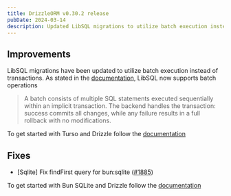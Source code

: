 ```yaml
---
title: DrizzleORM v0.30.2 release
pubDate: 2024-03-14
description: Updated LibSQL migrations to utilize batch execution instead of transactions and fixed findFirst query for bun:sqlite.
---
```


## Improvements

LibSQL migrations have been updated to utilize batch execution instead of transactions. As stated in the [documentation](https://docs.turso.tech/sdk/ts/reference#batch-transactions), LibSQL now supports batch operations

> A batch consists of multiple SQL statements executed sequentially within an implicit transaction. The backend handles the transaction: success commits all changes, while any failure results in a full rollback with no modifications.

To get started with Turso and Drizzle follow the [documentation](https://orm.drizzle.team/docs/get-started-sqlite#turso)

## Fixes

- [Sqlite] Fix findFirst query for bun:sqlite ([#1885](https://github.com/drizzle-team/drizzle-orm/pull/1885))

To get started with Bun SQLite and Drizzle follow the [documentation](https://orm.drizzle.team/docs/get-started-sqlite#bun-sqlite)
